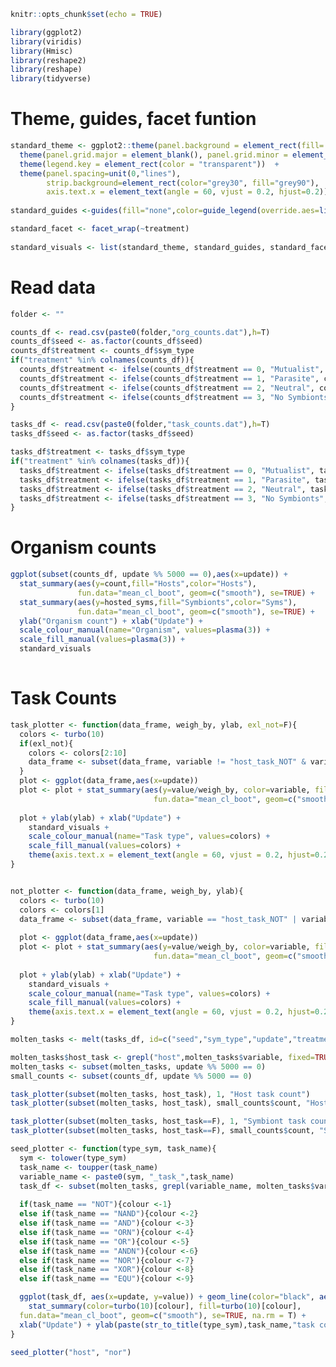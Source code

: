 ```r
knitr::opts_chunk$set(echo = TRUE)

library(ggplot2)
library(viridis)
library(Hmisc)
library(reshape2) 
library(reshape) 
library(tidyverse)
```

# Theme, guides, facet funtion
```r
standard_theme <- ggplot2::theme(panel.background = element_rect(fill='white', colour='black')) + 
  theme(panel.grid.major = element_blank(), panel.grid.minor = element_blank()) +
  theme(legend.key = element_rect(color = "transparent"))  + 
  theme(panel.spacing=unit(0,"lines"),
        strip.background=element_rect(color="grey30", fill="grey90"),
        axis.text.x = element_text(angle = 60, vjust = 0.2, hjust=0.2))
  
standard_guides <-guides(fill="none",color=guide_legend(override.aes=list(fill=NA))) 

standard_facet <- facet_wrap(~treatment) 
        
standard_visuals <- list(standard_theme, standard_guides, standard_facet)
```

# Read data
```r
folder <- ""
```
```r
counts_df <- read.csv(paste0(folder,"org_counts.dat"),h=T)
counts_df$seed <- as.factor(counts_df$seed)
counts_df$treatment <- counts_df$sym_type
if("treatment" %in% colnames(counts_df)){
  counts_df$treatment <- ifelse(counts_df$treatment == 0, "Mutualist", counts_df$treatment)
  counts_df$treatment <- ifelse(counts_df$treatment == 1, "Parasite", counts_df$treatment)
  counts_df$treatment <- ifelse(counts_df$treatment == 2, "Neutral", counts_df$treatment)
  counts_df$treatment <- ifelse(counts_df$treatment == 3, "No Symbionts", counts_df$treatment)
}
```

```r
tasks_df <- read.csv(paste0(folder,"task_counts.dat"),h=T)
tasks_df$seed <- as.factor(tasks_df$seed)

tasks_df$treatment <- tasks_df$sym_type
if("treatment" %in% colnames(tasks_df)){
  tasks_df$treatment <- ifelse(tasks_df$treatment == 0, "Mutualist", tasks_df$treatment)
  tasks_df$treatment <- ifelse(tasks_df$treatment == 1, "Parasite", tasks_df$treatment)
  tasks_df$treatment <- ifelse(tasks_df$treatment == 2, "Neutral", tasks_df$treatment)
  tasks_df$treatment <- ifelse(tasks_df$treatment == 3, "No Symbionts", tasks_df$treatment)
}
```

# Organism counts
```r
ggplot(subset(counts_df, update %% 5000 == 0),aes(x=update)) + 
  stat_summary(aes(y=count,fill="Hosts",color="Hosts"),
               fun.data="mean_cl_boot", geom=c("smooth"), se=TRUE) +
  stat_summary(aes(y=hosted_syms,fill="Symbionts",color="Syms"),
               fun.data="mean_cl_boot", geom=c("smooth"), se=TRUE) +
  ylab("Organism count") + xlab("Update") +
  scale_colour_manual(name="Organism", values=plasma(3)) + 
  scale_fill_manual(values=plasma(3)) + 
  standard_visuals
 
```

# Task Counts
```r
task_plotter <- function(data_frame, weigh_by, ylab, exl_not=F){
  colors <- turbo(10)
  if(exl_not){
    colors <- colors[2:10]
    data_frame <- subset(data_frame, variable != "host_task_NOT" & variable != "sym_task_NOT")
  }
  plot <- ggplot(data_frame,aes(x=update))  
  plot <- plot + stat_summary(aes(y=value/weigh_by, color=variable, fill=variable),
                                fun.data="mean_cl_boot", geom=c("smooth"), se=TRUE) 
  
  plot + ylab(ylab) + xlab("Update") +
    standard_visuals +  
    scale_colour_manual(name="Task type", values=colors) + 
    scale_fill_manual(values=colors) + 
    theme(axis.text.x = element_text(angle = 60, vjust = 0.2, hjust=0.2)) 
}


not_plotter <- function(data_frame, weigh_by, ylab){
  colors <- turbo(10)
  colors <- colors[1]
  data_frame <- subset(data_frame, variable == "host_task_NOT" | variable == "sym_task_NOT")
  
  plot <- ggplot(data_frame,aes(x=update))  
  plot <- plot + stat_summary(aes(y=value/weigh_by, color=variable, fill=variable),
                                fun.data="mean_cl_boot", geom=c("smooth"), se=TRUE) 
  
  plot + ylab(ylab) + xlab("Update") +
    standard_visuals +  
    scale_colour_manual(name="Task type", values=colors) + 
    scale_fill_manual(values=colors) + 
    theme(axis.text.x = element_text(angle = 60, vjust = 0.2, hjust=0.2)) 
}
```

```r
molten_tasks <- melt(tasks_df, id=c("seed","sym_type","update","treatment"))

molten_tasks$host_task <- grepl("host",molten_tasks$variable, fixed=TRUE)
molten_tasks <- subset(molten_tasks, update %% 5000 == 0)
small_counts <- subset(counts_df, update %% 5000 == 0)
```

```r
task_plotter(subset(molten_tasks, host_task), 1, "Host task count")
task_plotter(subset(molten_tasks, host_task), small_counts$count, "Host task count / Host count")

task_plotter(subset(molten_tasks, host_task==F), 1, "Symbiont task count")
task_plotter(subset(molten_tasks, host_task==F), small_counts$count, "Symbiont task count / Symbiont count")
```

```r
seed_plotter <- function(type_sym, task_name){
  sym <- tolower(type_sym)
  task_name <- toupper(task_name)
  variable_name <- paste0(sym, "_task_",task_name)
  task_df <- subset(molten_tasks, grepl(variable_name, molten_tasks$variable, fixed=TRUE))
  
  if(task_name == "NOT"){colour <-1}
  else if(task_name == "NAND"){colour <-2}
  else if(task_name == "AND"){colour <-3}
  else if(task_name == "ORN"){colour <-4}
  else if(task_name == "OR"){colour <-5}
  else if(task_name == "ANDN"){colour <-6}
  else if(task_name == "NOR"){colour <-7}
  else if(task_name == "XOR"){colour <-8}
  else if(task_name == "EQU"){colour <-9}

  ggplot(task_df, aes(x=update, y=value)) + geom_line(color="black", aes(group=seed), alpha=0.7) + 
    stat_summary(color=turbo(10)[colour], fill=turbo(10)[colour], 
  fun.data="mean_cl_boot", geom=c("smooth"), se=TRUE, na.rm = T) + 
  xlab("Update") + ylab(paste(str_to_title(type_sym),task_name,"task count")) + standard_visuals
}
```

```r
seed_plotter("host", "nor")
```